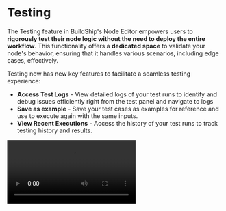 # Testing





The Testing feature in BuildShip's Node Editor empowers users to **rigorously test their node logic without the need to
deploy the entire workflow**. This functionality offers a **dedicated space** to validate your node's behavior, ensuring
that it handles various scenarios, including edge cases, effectively.


Testing now has new key features to facilitate a seamless testing experience:

- **Access Test Logs** - View detailed logs of your test runs to identify and debug issues efficiently right from the
  test panel and navigate to logs
- **Save as example** - Save your test cases as examples for reference and use to execute again with the same inputs.
- **View Recent Executions** - Access the history of your test runs to track testing history and results.

<Video src='/integrations/developer-tools/testing.mp4' />

## Testing Individual Nodes

During the development of your workflows, you have the ability to test individual nodes directly from the **node on the
Canvas** or right from the **Node Editor**. This streamlined approach allows you to validate the functionality of your
nodes without the necessity of deploying the entire workflow.

<Callout type='info' emoji='🧪'>
Learn more about adding **Unit Tests** to your nodes using the **Tests** feature in the node editor in our [Unit Testing](/unit-testing) guide.
</Callout>

Here's how you can test individual nodes:

<Steps>

### Create or Select a Node

Begin by creating a custom node using our **AI Node Generator** or **selecting a node from the Nodeverse** that aligns
with your workflow requirements.

### Open the Node Editor

Access the **Node Editor** `</>` to view and modify the configuration of your chosen node. You can even customize nodes
using JavaScript or TypeScript to meet your specific needs. (For more information on editing nodes, refer to our
[guide on node customization](/basics/node#editing-and-customizing-nodes).)

<Image src={nodeTesting2} alt='Node Testing' width={1200} />

### Testing Nodes

On the left side of the Node Editor, you'll find the **Testing Node**. This feature allows you to **manually input
values** that correspond to the inputs of the node you're testing. This way, you can ensure that your node's logic
effectively covers various edge-case scenarios.

### Test Node Logic

Once you've input the test values, click the "**Test Node**" button. This action evaluates your node's logic against the
provided test case without requiring you to save or deploy the entire workflow. In case of any errors, you'll receive a
detailed error message, once you click on the exclamation mark, that you can use to debug your node's logic.

<Image src={nodeTestingEditor} alt='Node Testing' width={1200} />

</Steps>

## Testing Entire Workflows

Beyond testing individual nodes, BuildShip enables you to **validate the functionality of your entire workflow**,
including triggers and logic nodes, before deploying it.

<Callout type='info'>
Workflow Testing is now available for all use cases, irrespective of the trigger being used.
</Callout>

<br />
<Image src={nodeTestingEntire} alt='Node Testing' width={1200} />

Follow the steps below to test your workflow:

<Steps>

### Build Your Workflow

[Create your workflow](/basics/workflow) by adding triggers and logic nodes that define the sequence of actions to
achieve your goals. (Or pick up a pre-built template or a set of pre-built nodes via the Nodeverse)

### Access the Testing Mode

At any point in your workflow-building process, click on the "Test" button located in the top-right menu.

### Configure Parameters

Before running the test, provide any necessary parameters. For instance, in the case of an HTTP Trigger, you can specify
the request body that your trigger will receive.

### Run the Test

Click "**Run**" to initiate the test. Your logic nodes will execute one after another, validating their functionality.
**Successfully executed nodes will display a green checkmark ✅**, while any **failing nodes will be marked with a red
exclamation mark ❗️**.

### Debugging

In case of node failures, the testing mode reveals the exact node responsible for the error ocurred. Clicking on the
exclamation mark reveals the error code and message, helping you pinpoint and address issues efficiently.

</Steps>
